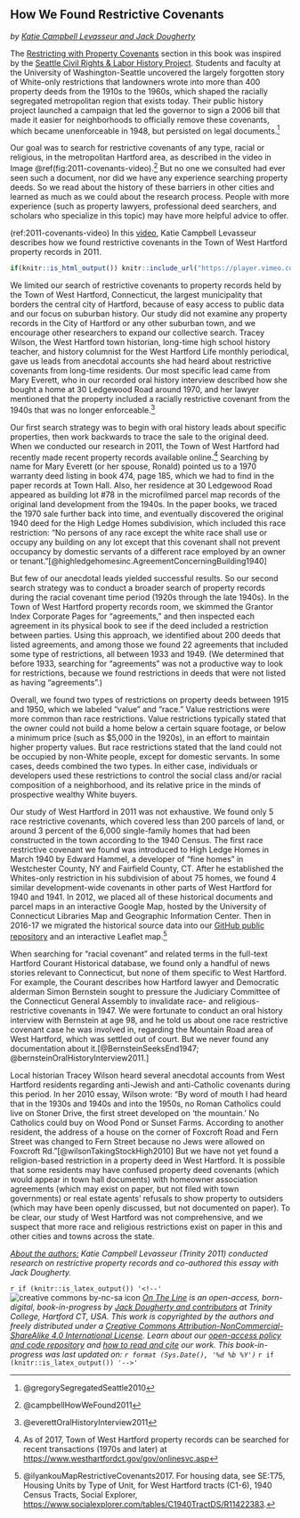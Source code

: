 ## How We Found Restrictive Covenants {#covenants}
*by [Katie Campbell Levasseur and Jack Dougherty](authors-and-contributors.html)*

The [Restricting with Property Covenants](restricting.html) section in this book was inspired by the [Seattle Civil Rights & Labor History Project](http://depts.washington.edu/civilr/segregated.htm). Students and faculty at the University of Washington-Seattle uncovered the largely forgotten story of White-only restrictions that landowners wrote into more than 400 property deeds from the 1910s to the 1960s, which shaped the racially segregated metropolitan region that exists today. Their public history project launched a campaign that led the governor to sign a 2006 bill that made it easier for neighborhoods to officially remove these covenants, which became unenforceable in 1948, but persisted on legal documents.^[@gregorySegregatedSeattle2010]

Our goal was to search for restrictive covenants of any type, racial or religious, in the metropolitan Hartford area, as described in the video in Image \@ref(fig:2011-covenants-video).^[@campbellHowWeFound2011] But no one we consulted had ever seen such a document, nor did we have any experience searching property deeds. So we read about the history of these barriers in other cities and learned as much as we could about the research process. People with more experience (such as property lawyers, professional deed searchers, and scholars who specialize in this topic) may have more helpful advice to offer.

(ref:2011-covenants-video) In this [video](https://player.vimeo.com/video/220562166), Katie Campbell Levasseur describes how we found restrictive covenants in the Town of West Hartford property records in 2011.

```r
if(knitr::is_html_output()) knitr::include_url("https://player.vimeo.com/video/220562166") else knitr::include_graphics("images/2011-covenants-video.png")
```

We limited our search of restrictive covenants to property records held by the Town of West Hartford, Connecticut, the largest municipality that borders the central city of Hartford, because of easy access to public data and our focus on suburban history. Our study did not examine any property records in the City of Hartford or any other suburban town, and we encourage other researchers to expand our collective search. Tracey Wilson, the West Hartford town historian, long-time high school history teacher, and history columnist for the West Hartford Life monthly periodical, gave us leads from anecdotal accounts she had heard about restrictive covenants from long-time residents. Our most specific lead came from Mary Everett, who in our recorded oral history interview described how she bought a home at 30 Ledgewood Road around 1970, and her lawyer mentioned that the property included a racially restrictive covenant from the 1940s that was no longer enforceable.^[@everettOralHistoryInterview2011]

Our first search strategy was to begin with oral history leads about specific properties, then work backwards to trace the sale to the original deed. When we conducted our research in 2011, the Town of West Hartford had recently made recent property records available online.^[As of 2017, Town of West Hartford property records can be searched for recent transactions (1970s and later) at <https://www.westhartfordct.gov/gov/onlinesvc.asp>] Searching by name for Mary Everett (or her spouse, Ronald) pointed us to a 1970 warranty deed listing in book 474, page 185, which we had to find in the paper records at Town Hall. Also, her residence at 30 Ledgewood Road appeared as building lot #78 in the microfilmed parcel map records of the original land development from the 1940s. In the paper books, we traced the 1970 sale further back into time, and eventually discovered the original 1940 deed for the High Ledge Homes subdivision, which included this race restriction: "No persons of any race except the white race shall use or occupy any building on any lot except that this covenant shall not prevent occupancy by domestic servants of a different race employed by an owner or tenant."[@highledgehomesinc.AgreementConcerningBuilding1940]

But few of our anecdotal leads yielded successful results. So our second search strategy was to conduct a broader search of property records during the racial covenant time period (1920s through the late 1940s). In the Town of West Hartford property records room, we skimmed the Grantor Index Corporate Pages for “agreements,” and then inspected each agreement in its physical book to see if the deed included a restriction between parties. Using this approach, we identified about 200 deeds that listed agreements, and among those we found 22 agreements that included some type of restrictions, all between 1933 and 1949. (We determined that before 1933, searching for "agreements" was not a productive way to look for restrictions, because we found restrictions in deeds that were not listed as having "agreements".)

Overall, we found two types of restrictions on property deeds between 1915 and 1950, which we labeled "value" and "race." Value restrictions were more common than race restrictions. Value restrictions typically stated that the owner could not build a home below a certain square footage, or below a minimum price (such as $5,000 in the 1920s), in an effort to maintain higher property values. But race restrictions stated that the land could not be occupied by non-White people, except for domestic servants. In some cases, deeds combined the two types. In either case, individuals or developers used these restrictions to control the social class and/or racial composition of a neighborhood, and its relative price in the minds of prospective wealthy White buyers.

Our study of West Hartford in 2011 was not exhaustive. We found only 5 race restrictive covenants, which covered less than 200 parcels of land, or around 3 percent of the 6,000 single-family homes that had been constructed in the town according to the 1940 Census. The first race restrictive covenant we found was introduced to High Ledge Homes in March 1940 by Edward Hammel, a developer of "fine homes" in Westchester County, NY and Fairfield County, CT. After he established the Whites-only restriction in his subdivision of about 75 homes, we found 4 similar development-wide covenants in other parts of West Hartford for 1940 and 1941. In 2012, we placed all of these historical documents and parcel maps in an interactive Google Map, hosted by the University of Connecticut Libraries Map and Geographic Information Center. Then in 2016-17 we migrated the historical source data into our [GitHub public repository](https://github.com/ontheline/otl-covenants/) and an interactive Leaflet map.^[@ilyankouMapRestrictiveCovenants2017. For housing data, see SE:T75, Housing Units by Type of Unit, for West Hartford tracts (C1-6), 1940 Census Tracts, Social Explorer, <https://www.socialexplorer.com/tables/C1940TractDS/R11422383>.]

When searching for "racial covenant" and related terms in the full-text Hartford Courant Historical database, we found only a handful of news stories relevant to Connecticut, but none of them specific to West Hartford. For example, the Courant describes how Hartford lawyer and Democratic alderman Simon Bernstein sought to pressure the Judiciary Committee of the Connecticut General Assembly to invalidate race- and religious-restrictive covenants in 1947. We were fortunate to conduct an oral history interview with Bernstein at age 98, and he told us about one race restrictive covenant case he was involved in, regarding the Mountain Road area of West Hartford, which was settled out of court. But we never found any documentation about it.[@BernsteinSeeksEnd1947; @bernsteinOralHistoryInterview2011.]

Local historian Tracey Wilson heard several anecdotal accounts from West Hartford residents regarding anti-Jewish and anti-Catholic covenants during this period. In her 2010 essay, Wilson wrote: "By word of mouth I had heard that in the 1930s and 1940s and into the 1950s, no Roman Catholics could live on Stoner Drive, the first street developed on 'the mountain.' No Catholics could buy on Wood Pond or Sunset Farms. According to another resident, the address of a house on the corner of Foxcroft Road and Fern Street was changed to Fern Street because no Jews were allowed on Foxcroft Rd."[@wilsonTakingStockHigh2010] But we have not yet found a religion-based restriction in a property deed in West Hartford. It is possible that some residents may have confused property deed covenants (which would appear in town hall documents) with homeowner association agreements (which may exist on paper, but not filed with town governments) or real estate agents' refusals to show property to outsiders (which may have been openly discussed, but not documented on paper). To be clear, our study of West Hartford was not comprehensive, and we suspect that more race and religious restrictions exist on paper in this and other cities and towns across the state.

*[About the authors:](authors-and-contributors.html) Katie Campbell Levasseur (Trinity 2011) conducted research on restrictive property records and co-authored this essay with Jack Dougherty.*

`r if (knitr::is_latex_output()) '<!--'`
![creative commons by-nc-sa icon](images/cc-by-nc-sa-88x31.png) *[On The Line](http://ontheline.trincoll.edu) is an open-access, born-digital, book-in-progress by [Jack Dougherty and contributors](authors-and-contributors.html) at Trinity College, Hartford CT, USA. This work is copyrighted by the authors and freely distributed under a [Creative Commons Attribution-NonCommercial-ShareAlike 4.0 International License](http://creativecommons.org/licenses/by-nc-sa/4.0/). Learn about our [open-access policy and code repository](copyright-with-open-access.html) and [how to read and cite](how-to-read-and-cite.html) our work. This book-in-progress was last updated on: `r format (Sys.Date(), '%d %b %Y')`*
`r if (knitr::is_latex_output()) '-->'`
